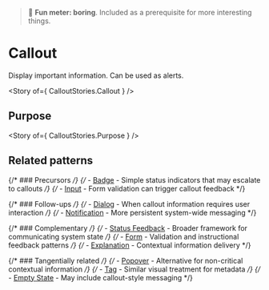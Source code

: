 
<Meta of={CalloutStories} />

> 🥱 **Fun meter: boring**. Included as a prerequisite for more interesting things.

# Callout

Display important information. Can be used as alerts.

<Story of={ CalloutStories.Callout } />

## Purpose

<Story of={ CalloutStories.Purpose } />

## Related patterns

{/* ### Precursors */}
{/* - [Badge](../?path=/docs/primitives-badge--docs) - Simple status indicators that may escalate to callouts */}
{/* - [Input](../?path=/docs/primitives-input--docs) - Form validation can trigger callout feedback */}

{/* ### Follow-ups */}
{/* - [Dialog](../?path=/docs/components-dialog--docs) - When callout information requires user interaction */}
{/* - [Notification](../?path=/docs/patterns-notification--docs) - More persistent system-wide messaging */}

{/* ### Complementary */}
{/* - [Status Feedback](../?path=/docs/patterns-statusfeedback--docs) - Broader framework for communicating system state */}
{/* - [Form](../?path=/docs/patterns-form--docs) - Validation and instructional feedback patterns */}
{/* - [Explanation](../?path=/docs/patterns-explanation--docs) - Contextual information delivery */}

{/* ### Tangentially related */}
{/* - [Popover](../?path=/docs/primitives-popover--docs) - Alternative for non-critical contextual information */}
{/* - [Tag](../?path=/docs/primitives-tag--docs) - Similar visual treatment for metadata */}
{/* - [Empty State](../?path=/docs/patterns-stateempty--docs) - May include callout-style messaging */}

